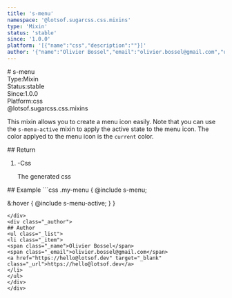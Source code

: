 ```yaml
---
title: 's-menu'
namespace: '@lotsof.sugarcss.css.mixins'
type: 'Mixin'
status: 'stable'
since: '1.0.0'
platform: '[{"name":"css","description":""}]'
author: '{"name":"Olivier Bossel","email":"olivier.bossel@gmail.com","url":"https://hello@lotsof.dev"}'
---
```

<div class="docmap-mdx">
# s-menu
<div class="_metas">
<div class="_type"><span class="_type-label">Type:</span><span class="_type-value">Mixin</span></div>
<div class="_status"><span class="_status-label">Status:</span><span class="_status-value -stable">stable</span></div>
<div class="_since"><span class="_since-label">Since:</span><span class="_since-value">1.0.0</span></div>
<div class="_platform"><span class="_platform-label">Platform:</span><span class="_platform-value -css">css</span></div>
</div>
<div class="_namespace">@lotsof.sugarcss.css.mixins</div>
<div class="_description typo-format typo-rhythm">
<p>This mixin allows you to create a menu icon easily.
Note that you can use the <code>s-menu-active</code> mixin to apply the active state to the menu icon.
The color applyed to the menu icon is the <code>current</code> color.</p>

</div>
<div class="_return">
## Return
<ol class="_list">
<li class="_item">
<span class="_default">-</span><span class="_type">Css</span>
<p class="_description">The generated css</p>
</li>
</ol>
</div>
<div class="_examples">
## Example
```css
.my-menu {
  @include s-menu;

  &:hover {
    @include s-menu-active;
  }
}
```
</div>
<div class="_author">
## Author
<ul class="_list">
<li class="_item">
<span class="_name">Olivier Bossel</span>
<span class="_email">olivier.bossel@gmail.com</span>
<a href="https://hello@lotsof.dev" target="_blank" class="_url">https://hello@lotsof.dev</a>
</li>
</ul>
</div>
</div>
